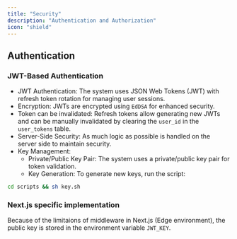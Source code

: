 ```yaml
---
title: "Security"
description: "Authentication and Authorization"
icon: "shield"
---
```


## Authentication

### JWT-Based Authentication

- JWT Authentication: The system uses JSON Web Tokens (JWT) with refresh token rotation for managing user sessions.
- Encryption: JWTs are encrypted using `EdDSA` for enhanced security.
- Token can be invalidated: Refresh tokens allow generating new JWTs and can be manually invalidated by clearing the `user_id` in the `user_tokens` table.
- Server-Side Security: As much logic as possible is handled on the server side to maintain security.
- Key Management:
  - Private/Public Key Pair: The system uses a private/public key pair for token validation.
  - Key Generation: To generate new keys, run the script:

```bash
cd scripts && sh key.sh
```

### Next.js specific implementation

Because of the limitaions of middleware in Next.js (Edge environment), the public key is stored in the environment variable `JWT_KEY`.
